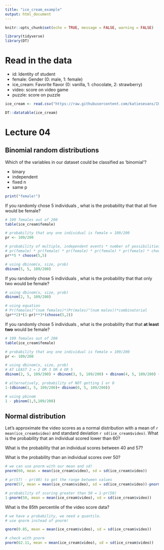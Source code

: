 ```yaml
---
title: "ice_cream_example"
output: html_document
---
```


```r
knitr::opts_chunk$set(echo = TRUE, message = FALSE, warning = FALSE)

library(tidyverse)
library(DT)
```

# Read in the data

* id: Identity of student
* female: Gender (0: male, 1: female)
* ice_cream: Favorite flavor (0: vanilla, 1: chocolate, 2: strawberry)
* video: score on video game
* puzzle: score on puzzle

```r

ice_cream <- read.csv("https://raw.githubusercontent.com/katiesevans/IGP_biostatistics/main/data/ice_cream.csv")

DT::datatable(ice_cream)

```

# Lecture 04

## Binomial random distributions

Which of the variables in our dataset could be classified as 'binomial'?

* binary
* independent
* fixed n
* same p

```r
print("female!")
```

If you randomly chose 5 individuals , what is the probability that that all five would be female?

```r

# 109 females out of 200
table(ice_cream$female)

# probability that any one individual is female = 109/200
pr <- 109/200

# probability of multiple, independent events * number of possibilities
# pr(female) * pr(female) * pr(female) * pr(female) * pr(female) * choose(5,5)
pr**5 * choose(5,5)

# using dbinom(x, size, prob)
dbinom(5, 5, 109/200)

```

If you randomly chose 5 individuals , what is the probability that that only two would be female?

```r

# using dbinom(x, size, prob)
dbinom(2, 5, 109/200)

# using equation
# Pr(females)^(num females)*(Pr(males)^(num males))*combinatorial
(pr**2)*(1-pr)**3*(choose(5,2))

```

If you randomly chose 5 individuals , what is the probability that that **at least two** would be female?

```r

# 109 females out of 200
table(ice_cream$female)

# probability that any one individual is female = 109/200
pr <- 109/200

# using dbinom(x, size, prob)
# AT LEAST 2 = 2 OR 3 OR 4 OR 5
dbinom(2, 5, 109/200) + dbinom(3, 5, 109/200) + dbinom(4, 5, 109/200) + dbinom(5, 5, 109/200)

# alternatively, probability of NOT getting 1 or 0
1-(dbinom(1, 5, 109/200)+ dbinom(0, 5, 109/200))

# using pbinom
1 - pbinom(1,5,109/200)

```

## Normal distribution

Let's approximate the video scores as a normal distribution with a mean of `r mean(ice_cream$video)` and standard deviation `r sd(ice_cream$video)`. What is the probability that an individual scored lower than 60?

What is the probability that an individual scores between 40 and 57?

What is the probability than an individual scores over 50?

```r

# we can use pnorm with our mean and sd!
pnorm(60, mean = mean(ice_cream$video), sd = sd(ice_cream$video))

# pr(57) - pr(40) to get the range between values
pnorm(57, mean = mean(ice_cream$video), sd = sd(ice_cream$video))-pnorm(40, mean = mean(ice_cream$video), sd = sd(ice_cream$video))

# probability of scoring greater than 50 = 1-pr(50)
1-pnorm(50, mean = mean(ice_cream$video), sd = sd(ice_cream$video))

```

What is the 85th percentile of the video score data?

```r

# we have a probability, we need a quantile.
# use qnorm instead of pnorm!

qnorm(0.85, mean = mean(ice_cream$video), sd = sd(ice_cream$video))

# check with pnorm
pnorm(62.11, mean = mean(ice_cream$video), sd = sd(ice_cream$video))

```

